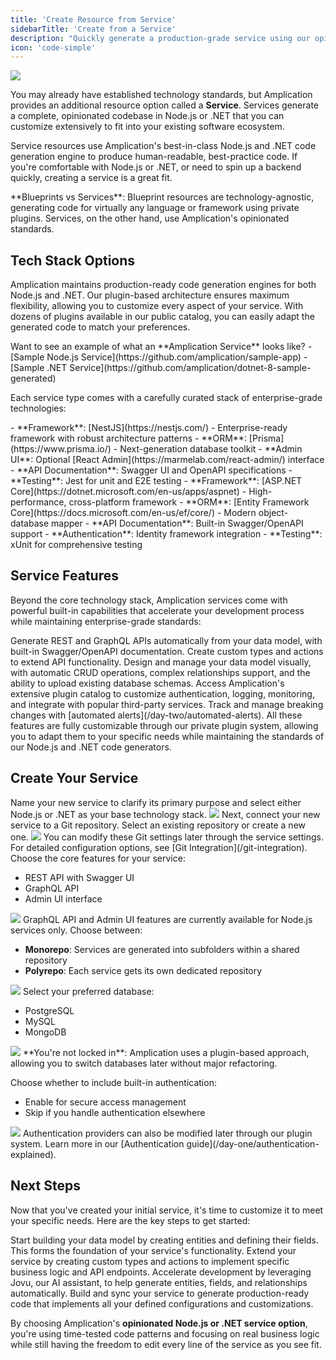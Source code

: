 ```yaml
---
title: 'Create Resource from Service'
sidebarTitle: 'Create from a Service'
description: "Quickly generate a production-grade service using our opinionated, pre-configured Node.js or .NET code generation engines."
icon: 'code-simple'
---
```


<Frame>
  <img src="/images/day-one/service.png" />
</Frame>

You may already have established technology standards, but Amplication provides an additional resource option called a **Service**.
Services generate a complete, opinionated codebase in Node.js or .NET that you can customize extensively to fit into your existing software ecosystem.

Service resources use Amplication's best-in-class Node.js and .NET code generation engine to produce human-readable, best-practice code.
If you're comfortable with Node.js or .NET, or need to spin up a backend quickly, creating a service is a great fit.

<Note>
  **Blueprints vs Services**: Blueprint resources are technology-agnostic,
  generating code for virtually any language or framework using private plugins.
  Services, on the other hand, use Amplication's opinionated standards.
</Note>

## Tech Stack Options

Amplication maintains production-ready code generation engines for both Node.js and .NET.
Our plugin-based architecture ensures maximum flexibility, allowing you to customize every aspect of your service.
With dozens of plugins available in our public catalog, you can easily adapt the generated code to match your preferences.

<Tip>
  Want to see an example of what an **Amplication Service** looks like?
  - [Sample Node.js Service](https://github.com/amplication/sample-app)
  - [Sample .NET Service](https://github.com/amplication/dotnet-8-sample-generated)
</Tip>

Each service type comes with a carefully curated stack of enterprise-grade technologies:

<AccordionGroup>
  <Accordion title="Node.js" icon="node">
    - **Framework**: [NestJS](https://nestjs.com/) - Enterprise-ready framework with robust architecture patterns
    - **ORM**: [Prisma](https://www.prisma.io/) - Next-generation database toolkit
    - **Admin UI**: Optional [React Admin](https://marmelab.com/react-admin/) interface
    - **API Documentation**: Swagger UI and OpenAPI specifications
    - **Testing**: Jest for unit and E2E testing
  </Accordion>
  <Accordion title=".NET" icon="microsoft">
    - **Framework**: [ASP.NET Core](https://dotnet.microsoft.com/en-us/apps/aspnet) - High-performance, cross-platform framework
    - **ORM**: [Entity Framework Core](https://docs.microsoft.com/en-us/ef/core/) - Modern object-database mapper
    - **API Documentation**: Built-in Swagger/OpenAPI support
    - **Authentication**: Identity framework integration
    - **Testing**: xUnit for comprehensive testing
  </Accordion>

</AccordionGroup>

## Service Features

Beyond the core technology stack, Amplication services come with powerful built-in capabilities that accelerate your development process while maintaining enterprise-grade standards:

<CardGroup cols={2}>
  <Card title="Automatic API Generation" icon="bolt">
    Generate REST and GraphQL APIs automatically from your data model, with
    built-in Swagger/OpenAPI documentation. Create custom types and actions to
    extend API functionality.
  </Card>

  <Card title="Entity Management" icon="database">
    Design and manage your data model visually, with automatic CRUD operations, complex relationships support, and the ability to upload existing database schemas.
  </Card>

  <Card title="Plugin Ecosystem" icon="plug">
    Access Amplication's extensive plugin catalog to customize authentication, logging, monitoring, and integrate with popular third-party services.
  </Card>

  <Card title="Technical Debt Management" icon="chart-line">
    Track and manage breaking changes with [automated alerts](/day-two/automated-alerts).
  </Card>
</CardGroup>

<Note>
  All these features are fully customizable through our private plugin system,
  allowing you to adapt them to your specific needs while maintaining the
  standards of our Node.js and .NET code generators.
</Note>

## Create Your Service

<Steps>

<Step title="Choose Technology Stack and Name">
  Name your new service to clarify its primary purpose and select either Node.js
  or .NET as your base technology stack.

  <Frame>
    <img src="/images/day-one/create-service-step-1.png" />
  </Frame>

</Step>

<Step title="Configure Git Integration">
Next, connect your new service to a Git repository.
Select an existing repository or create a new one.

<Frame>
    <img src="/images/day-one/create-service-step-2.png" />
  </Frame>

<Info>
You can modify these Git settings later through the service settings.
For detailed configuration options, see [Git Integration](/git-integration).
</Info>

</Step>

<Step title="Select Initial Features">
Choose the core features for your service:

- REST API with Swagger UI
- GraphQL API
- Admin UI interface

<Frame>
    <img src="/images/day-one/create-service-step-3.png" />
</Frame>

<Note>
GraphQL API and Admin UI features are currently available for Node.js services only.
</Note>
</Step>

<Step title="Configure Repository Structure">
Choose between:

- **Monorepo**: Services are generated into subfolders within a shared repository
- **Polyrepo**: Each service gets its own dedicated repository

<Frame>
    <img src="/images/day-one/create-service-step-4.png" />
</Frame>

</Step>

<Step title="Choose Database">
Select your preferred database:

- PostgreSQL
- MySQL
- MongoDB

<Frame>
    <img src="/images/day-one/create-service-step-5.png" />
</Frame>

<Tip>
**You're not locked in**: Amplication uses a plugin-based approach, allowing you to switch databases later without major refactoring.
</Tip>

</Step>

<Step title="Configure Authentication">

Choose whether to include built-in authentication:

- Enable for secure access management
- Skip if you handle authentication elsewhere

<Frame>
    <img src="/images/day-one/create-service-step-6.png" />
</Frame>

<Note>
Authentication providers can also be modified later through our plugin system.
Learn more in our [Authentication guide](/day-one/authentication-explained).
</Note>
</Step>
</Steps>

## Next Steps

Now that you've created your initial service, it's time to customize it to meet your specific needs. Here are the key steps to get started:

<CardGroup cols={2}>
  <Card title="Add Entities & Fields" icon="database" href="/day-one/entities">
    Start building your data model by creating entities and defining their fields. This forms the foundation of your service's functionality.
  </Card>

  <Card title="Custom Types & Actions" icon="code" href="/day-one/custom-types-actions">
    Extend your service by creating custom types and actions to implement specific business logic and API endpoints.
  </Card>

  <Card title="Use Jovu AI" icon="microchip-ai" href="/day-one/jovu">
    Accelerate development by leveraging Jovu, our AI assistant, to help generate entities, fields, and relationships automatically.
  </Card>

  <Card title="Generate Code" icon="laptop-code" href="/day-one/generate-code">
    Build and sync your service to generate production-ready code that implements all your defined configurations and customizations.
  </Card>
</CardGroup>

By choosing Amplication's **opinionated Node.js or .NET service option**, you're using time-tested code patterns and focusing on real business logic while still having the freedom to edit every line of the service as you see fit.